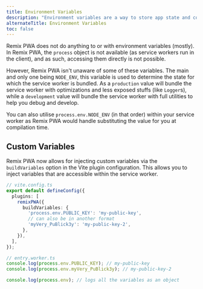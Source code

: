 ```yaml
---
title: Environment Variables
description: "Environment variables are a way to store app state and config data outside of your codebase. A guide to access them safely within Remix PWA"
alternateTitle: Environment Variables
toc: false
---
```


Remix PWA does not do anything to or with environment variables (mostly). In Remix PWA, the `process` object is not available (as service workers run in the client), and as such, accessing them directly is not possible.

However, Remix PWA isn't unaware of some of these variables. The main and only one being `NODE_ENV`, this variable is used to determine the state for which the service worker is bundled. As a `production` value will bundle the service worker with optimizations and less exposed stuffs (like `Logger`s), while a `development` value will bundle the service worker with full utilities to help you debug and develop.

You can also utilise `process.env.NODE_ENV` (in that order) within your service worker as Remix PWA would handle substituting the value for you at compilation time.

## Custom Variables

Remix PWA now allows for injecting custom variables via the `buildVariables` option in the Vite plugin configuration. This allows you to inject variables that are accessible within the service worker.

```ts
// vite.config.ts
export default defineConfig({
  plugins: [
    remixPWA({
      buildVariables: {
        'process.env.PUBLIC_KEY': 'my-public-key',
        // can also be in another format
        'myVery_PuBlick3y': 'my-public-key-2',
      },
    }),
  ],
});

// entry.worker.ts
console.log(process.env.PUBLIC_KEY); // my-public-key
console.log(process.env.myVery_PuBlick3y); // my-public-key-2

console.log(process.env); // logs all the variables as an object
```
